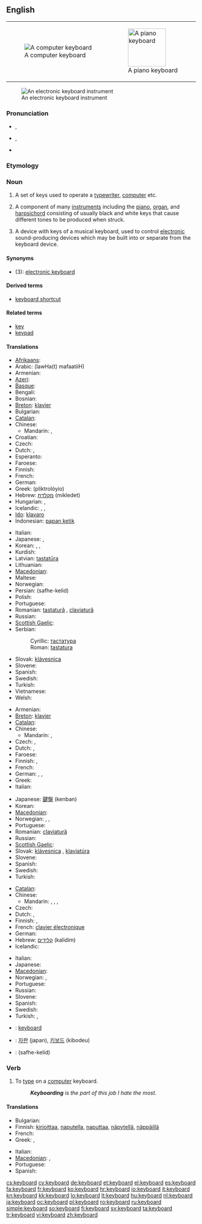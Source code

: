 {{wikipedia|dab=keyboard}}
==English==
{|style="float:right;margin: .5em 0 .5em 1em;"
|[[Image:Swedish keyboard 20050614.jpg|thumb|A computer keyboard]]
|[[Image:Player piano keyboard.jpg|thumb|100px|A piano keyboard]]
|}
[[Image:YamahaKeyboard.jpg|thumb|An electronic keyboard instrument]]

===Pronunciation===
* {{a|US}} {{IPA|/kiˈbɔ˞d/}}, {{SAMPA|/ki"bOrd/}}
* {{a|UK|Australian}} {{IPA|/ˈkiːbɔːd/}}, {{SAMPA|/"kibO:d/}}
* {{audio|En-us-keyboard.ogg|Audio (US)}}

===Etymology===
{{compound|key|board}}

===Noun===
{{en-noun}}

# A set of keys used to operate a [[typewriter]], [[computer]] etc.
# {{music}} A component of many [[instruments]] including the [[piano]], [[organ]], and [[harpsichord]] consisting of usually black and white keys that cause different tones to be produced when struck.
# {{music}} A device with keys of a musical keyboard, used to control [[electronic]] sound-producing devices which may be built into or separate from the keyboard device.

====Synonyms====
* (3): [[electronic keyboard]]

====Derived terms====
* [[keyboard shortcut]]

====Related terms====
* [[key]]
* [[keypad]]

====Translations====
{{trans-top|set of keys used to operate a typewriter, computer etc.}}
* [[Afrikaans]]: {{t-|af|sleutelbord|xs=Afrikaans}}
* Arabic: {{Arab|[[لوحة مفاتيح]]}} (lawHa(t) mafaatiiH) {{f}}
* Armenian: {{t-|hy|ստեղնաշար|tr=steġnašar}}
* [[Azeri]]: {{t-|az|klaviatura|xs=Azeri}}
* [[Basque]]: {{t|eu|teklatu|xs=Basque}}
* Bengali: {{t|bn|কীবোর্ড|sc=Beng}}
* Bosnian: {{t-|bs|tastatura|f}}
* [[Breton]]: [[klavier#Breton|klavier]]  {{m}}
* Bulgarian: {{t+|bg|клавиатура|f|tr=klaviatúra}}
* [[Catalan]]: {{t|ca|teclat|m}}
* Chinese:
** Mandarin: {{t-|cmn|鍵盤|sc=Hani}}, {{t-|cmn|键盘|tr=jiànpán|sc=Hani}}
* Croatian: {{t+|hr|tipkovnica|f}}
* Czech: {{t+|cs|klávesnice|f}}
* Dutch: {{t+|nl|toetsenbord|n}}, {{t+|nl|klavier|n}}
* Esperanto: {{t+|eo|klavaro|xs=Esperanto}}
* Faroese: {{t-|fo|knappaborð|n|xs=Faroese}}
* Finnish: {{t+|fi|näppäimistö}}
* French: {{t+|fr|clavier|m}}
* German: {{t+|de|Tastatur|f}}
* Greek: {{t+|el|πληκτρολόγιο|n}} (pliktrolóyio)
* Hebrew: [[מקלדת]] (mikledet) {{f}}
* Hungarian: {{t+|hu|billentyűzet}}, {{t+|hu|klaviatúra}}
* Icelandic: {{t|is|lyklaborð|n}}, {{t|is|hnappaborð|n}} {{italbrac|dated}}, {{t|is|leturborð|n}} {{italbrac|dated}}
* [[Ido]]: [[klavaro]]
* Indonesian: [[papan ketik]]
{{trans-mid}}
* Italian: {{t+|it|tastiera|f}}
* Japanese: {{t+|ja|キーボード|tr=kībōdo}},  {{t+|ja|鍵盤|tr=kenban}}
* Korean: {{t|ko|자판|tr=japan|sc=Hang}},  {{t+|ko|키보드|tr=kibodeu|sc=Hang}},  {{t|ko|글쇠판|tr=geulsoipan|sc=Hang}}
* Kurdish: {{t|ku|پیتلێده‌ر|tr=pítléder|sc=ku-Arab}}
* Latvian: [[tastatūra]]
* Lithuanian: {{t+|lt|klaviatūra|f|xs=Lithuanian}}
* [[Macedonian]]: {{t-|mk|тастатура|f|tr=tastatúra}}
* Maltese: {{t-|mt|tastiera|f|xs=Maltese}}
* Norwegian: {{t+|no|tastatur|n}}
* Persian: {{fa-Arab|[[صفحه کلید]]}} (safhe-kelid)
* Polish: {{t+|pl|klawiatura|f}}
* Portuguese: {{t+|pt|teclado|m}}
* Romanian: [[tastatură]] {{f}}, [[claviatură]] {{f}}
* Russian: {{t+|ru|клавиатура|f|tr=klaviatúra}}
* [[Scottish Gaelic]]: {{t-|gd|meur-chlàr|m|xs=Scottish Gaelic}}
* Serbian:
*: Cyrillic: [[тастатура#Serbian|тастатура]] {{f}}
*: Roman: [[tastatura#Serbian|tastatura]] {{f}}
* Slovak: [[klávesnica]] {{f}}
* Slovene: {{t+|sl|tipkovnica|f}}
* Spanish: {{t+|es|teclado|m}}
* Swedish: {{t+|sv|tangentbord|n}}
* Turkish: {{t+|tr|klavye}}
* Vietnamese: {{t|vi|bàn phím|xs=Vietnamese}}
* Welsh: {{t+|cy|allweddell|f|xs=Welsh}}
{{trans-bottom}}

{{trans-top|component of many instruments}}
* Armenian: {{t-|hy|ստեղնաշար|tr=steġnašar}}
* [[Breton]]: [[klavier#Breton|klavier]]  {{m}}
* [[Catalan]]: {{t|ca|teclat|m}}
* Chinese:
** Mandarin: {{t-|cmn|鍵盤|sc=Hani}}, {{t-|cmn|键盘|tr=jiànpán|sc=Hani}}
* Czech: {{t+|cs|klávesnice|f}}, {{t-|cs|klaviatura|f}}
* Dutch: {{t|nl|klavier|n}}, {{t|nl|keyboard|n}}
* Faroese: {{t-|fo|knappaborð|n|xs=Faroese}}
* Finnish: {{t-|fi|koskettimisto}}, {{t-|fi|koskettimet}}
* French: {{t+|fr|clavier|m}}
* German: {{t+|de|Tastatur|f}}, {{t+|de|Klaviatur|f}}, {{t-|de|Manual|n}}
* Greek: {{t+|el|κλαβιέ|n|tr=klavie}}
* Italian: {{t+|it|tastiera|f}}
{{trans-mid}}
* Japanese: [[鍵盤]] (kenban)
* Korean: {{t+|ko|건반|tr=geonban|sc=Hang}}
* [[Macedonian]]: {{t|mk|клавијатура|f|tr=klavijatúra}}
* Norwegian: {{t-|no|klaviatur|n}}, {{t+|no|tastatur|n}},
* Portuguese: {{t+|pt|teclado|m}}
* Romanian: [[claviatură]] {{f}}
* Russian: {{t+|ru|клавиатура|f|tr=klaviatúra}}
* [[Scottish Gaelic]]: {{t-|gd|meur-chlàr|m|xs=Scottish Gaelic}}
* Slovak: [[klávesnica]]  {{f}}, [[klaviatúra]] {{f}}
* Slovene: {{t-|sl|klaviatura|f}}
* Spanish: {{t+|es|teclado|m}}
* Swedish: {{t|sv|klaviatur|n}}
* Turkish: {{t+|tr|klavye}}
{{trans-bottom}}

{{trans-top|electronic device with keys of a musical keyboard}}
* [[Catalan]]: {{t|ca|teclat|m}}
* Chinese:
** Mandarin: {{t-|cmn|電子琴|sc=Hani}}, {{t-|cmn|电子琴|tr=diànzĭqín|sc=Hani}}, {{t-|cmn|鍵盤|sc=Hani}}, {{t-|cmn|键盘|tr=jiànpán|sc=Hani}}
* Czech: {{t-|cs|klávesy|f|p}}
* Dutch: {{t|nl|klavier|n}}, {{t|nl|keyboard|n}}
* Finnish: {{t-|fi|koskettimisto}}, {{t-|fi|koskettimet}}
* French: [[clavier électronique]]
* German: {{t+|de|Keyboard|n}}
* Hebrew: [[קלידים]] (kalidím) {{m|p}}
* Icelandic: {{t|is|hljómborð|n}}
{{trans-mid}}
* Italian: {{t+|it|tastiera}}
* Japanese: {{t+|ja|キーボード|tr=kībōdo}}
* [[Macedonian]]: {{t|mk|синтисајзер|m|tr=sintisájzer}}
* Norwegian: {{t|no|elektronisk orgel|n}}, {{t-|no|keyboard|n}}
* Portuguese: {{t+|pt|teclado|m}}
* Russian: {{t+|ru|клавиатура|f|tr=klaviatúra}}
* Slovene: {{t-|sl|klaviatura|f}}
* Spanish: {{t+|es|teclado|m}}
* Swedish: {{t+|sv|keyboard|n}}
* Turkish: {{t+|tr|klavye}},  {{t+|tr|klavye}}
{{trans-bottom}}

{{checktrans-top}}
* {{ttbc|id}}: [[keyboard#Indonesian|keyboard]]
* {{ttbc|ko}}: [[자판]] (japan), [[키보드]] (kibodeu)
* {{ttbc|fa}}: {{fa-Arab|[[صفحه کلید]]}} (safhe-kelid)
{{trans-bottom}}

===Verb===
{{en-verb}}

# {{intransitive}} To [[type]] on a [[computer]] keyboard.
#: '' '''Keyboarding''' is the part of this job I hate the most.''

====Translations====
{{trans-top|to type in}}
* Bulgarian: {{t|bg|набирам|tr=nabíram}}
* Finnish: [[kirjoittaa]], [[naputella]], [[naputtaa]], [[näpytellä]], [[näppäillä]]
* French: {{t|fr|saisir des données}}
* Greek: {{t|el|πληκτρογραφώ|tr=pliktrografó}}, {{t|el|πληκτρολογώ|tr=pliktrologó}}
{{trans-mid}}
* Italian: {{t+|it|digitare}}
* [[Macedonian]]: {{t|mk|чука|tr=čúka}},  {{t|mk|типка|tr=típka}}
* Portuguese: {{t+|pt|teclar}}
* Spanish: {{t+|es|teclear}}
{{trans-bottom}}

[[cs:keyboard]]
[[cy:keyboard]]
[[de:keyboard]]
[[et:keyboard]]
[[el:keyboard]]
[[es:keyboard]]
[[fa:keyboard]]
[[fr:keyboard]]
[[ko:keyboard]]
[[hr:keyboard]]
[[io:keyboard]]
[[it:keyboard]]
[[kn:keyboard]]
[[kk:keyboard]]
[[lo:keyboard]]
[[lt:keyboard]]
[[hu:keyboard]]
[[nl:keyboard]]
[[ja:keyboard]]
[[oc:keyboard]]
[[pl:keyboard]]
[[ro:keyboard]]
[[ru:keyboard]]
[[simple:keyboard]]
[[so:keyboard]]
[[fi:keyboard]]
[[sv:keyboard]]
[[ta:keyboard]]
[[tr:keyboard]]
[[vi:keyboard]]
[[zh:keyboard]]